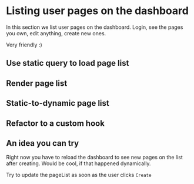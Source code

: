 


# Listing user pages on the dashboard

In this section we list user pages on the dashboard. Login, see the pages you own, edit anything, create new ones.

Very friendly :)

## Use static query to load page list

<Vimeo id="396353247" />

## Render page list

<Vimeo id="396353389" />

## Static-to-dynamic page list

<Vimeo id="396963395" />

## Refactor to a custom hook

<Vimeo id="396962723" />

## An idea you can try

Right now you have to reload the dashboard to see new pages on the list after creating. Would be cool, if that happened dynamically.

Try to update the pageList as soon as the user clicks `Create`
